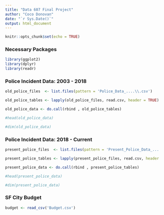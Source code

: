 ```yaml
---
title: "Data 607 Final Project"
author: "Coco Donovan"
date: "`r Sys.Date()`"
output: html_document
---
```


```r
knitr::opts_chunk$set(echo = TRUE)
```

### Necessary Packages

```r
library(ggplot2)
library(dplyr)
library(readr)
```

### Police Incident Data: 2003 - 2018

```r
old_police_files  <- list.files(pattern = 'Police_Data_....\\.csv')

old_police_tables <- lapply(old_police_files, read.csv, header = TRUE)

old_police_data <- do.call(rbind , old_police_tables)

#head(old_police_data)

#dim(old_police_data)
```

### Police Incident Data: 2018 - Current

```r
present_police_files  <- list.files(pattern = 'Present_Police_Data_....\\.csv')

present_police_tables <- lapply(present_police_files, read.csv, header = TRUE)

present_police_data <- do.call(rbind , present_police_tables)

#head(present_police_data)

#dim(present_police_data)
```

### SF City Budget

```r
budget <- read_csv('Budget.csv')
```


